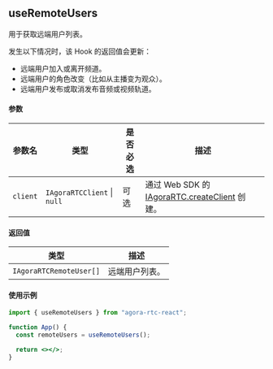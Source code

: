 ## useRemoteUsers

用于获取远端用户列表。

发生以下情况时，该 Hook 的返回值会更新：

- 远端用户加入或离开频道。
- 远端用户的角色改变（比如从主播变为观众）。
- 远端用户发布或取消发布音频或视频轨道。

#### 参数

| 参数名   | 类型                                    | 是否必选 | 描述                                                                                                                                                            |
| -------- | --------------------------------------- | -------- | --------------------------------------------------------------------------------------------------------------------------------------------------------------- |
| `client` | `IAgoraRTCClient` &VerticalLine; `null` | 可选     | 通过 Web SDK 的 [IAgoraRTC.createClient](https://docportal.shengwang.cn/cn/video-call-4.x/API%20Reference/web_ng/interfaces/iagorartc.html#createclient) 创建。 |

#### 返回值

| 类型                    | 描述           |
| ----------------------- | -------------- |
| `IAgoraRTCRemoteUser[]` | 远端用户列表。 |

#### 使用示例

```jsx
import { useRemoteUsers } from "agora-rtc-react";

function App() {
  const remoteUsers = useRemoteUsers();

  return <></>;
}
```

